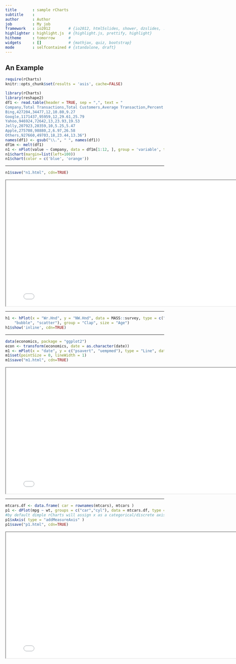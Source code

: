 ```yaml
---
title       : sample rCharts
subtitle    : 
author      : Author
job         : My job
framework   : io2012        # {io2012, html5slides, shower, dzslides, ...}
highlighter : highlight.js  # {highlight.js, prettify, highlight}
hitheme     : tomorrow      # 
widgets     : []            # {mathjax, quiz, bootstrap}
mode        : selfcontained # {standalone, draft}
---
```


## An Example

```r
require(rCharts)
knitr::opts_chunk$set(results = 'asis', cache=FALSE)
```


```r
library(rCharts)
library(reshape2)
df1 <- read.table(header = TRUE, sep = ",", text = "
Company,Total Transactions,Total Customers,Average Transaction,Percent of Total Transactions,Percent of Total Customers
Bing,427204,34477,12,10.80,9.27
Google,1171437,95959,12,29.61,25.79
Yahoo,946924,72642,13,23.93,19.53
Jelly,207923,20359,10,5.25,5.47
Apple,275708,98880,2,6.97,26.58
Others,927660,49703,18,23.44,13.36")
names(df1) <- gsub("\\.", " ", names(df1))
df1m <- melt(df1)
n1 <- nPlot(value ~ Company, data = df1m[1:12, ], group = 'variable', type = 'multiBarChart',height=300,width=800)
n1$chart(margin=list(left=100))
n1$chart(color = c('blue', 'orange'))
```

---

```r
n1$save("n1.html", cdn=TRUE)
```

<iframe src="n1.html" height=400 width=800></iframe>

---

```r
h1 <- hPlot(x = "Wr.Hnd", y = "NW.Hnd", data = MASS::survey, type = c("line", 
    "bubble", "scatter"), group = "Clap", size = "Age")
h1$show('inline', cdn=TRUE)
```

---

```r
data(economics, package = "ggplot2")
econ <- transform(economics, date = as.character(date))
m1 <- mPlot(x = "date", y = c("psavert", "uempmed"), type = "Line", data = econ)
m1$set(pointSize = 0, lineWidth = 1)
m1$save("m1.html", cdn=TRUE)
```
<iframe src="m1.html" height=400 width=800></iframe>

---

```r
mtcars.df <- data.frame( car = rownames(mtcars), mtcars )
p1 <- dPlot(mpg ~ wt, groups = c("car","cyl"), data = mtcars.df, type = 'bubble')
#by default dimple rCharts will assign x as a categorical/discrete axis 
p1$xAxis( type = "addMeasureAxis" )
p1$save("p1.html", cdn=TRUE)
```
<iframe src="p1.html" height=400 width=800></iframe>

